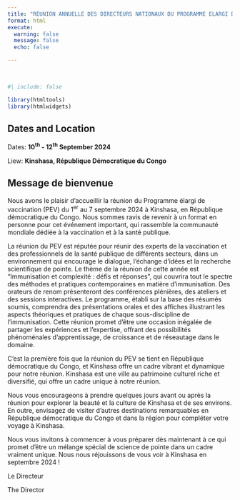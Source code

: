```yaml
---
title: "RÉUNION ANNUELLE DES DIRECTEURS NATIONAUX DU PROGRAMME ELARGI DE LA VACCINATION POUR L’AFRIQUE CENTRALE"
format: html
execute: 
  warning: false
  message: false
  echo: false

---
```

\




```r
#| include: false

library(htmltools)
library(htmlwidgets)
```

## Dates and Location

Dates: **10^th^ - 12^th^ September 2024**

Liew: **Kinshasa, République Démocratique du Congo**

## Message de bienvenue


Nous avons le plaisir d'accueillir la réunion du Programme élargi de vaccination (PEV) du 1^er^ au 7 septembre 2024 à Kinshasa, en République démocratique du Congo. Nous sommes ravis de revenir à un format en personne pour cet événement important, qui rassemble la communauté mondiale dédiée à la vaccination et à la santé publique.

La réunion du PEV est réputée pour réunir des experts de la vaccination et des professionnels de la santé publique de différents secteurs, dans un environnement qui encourage le dialogue, l'échange d'idées et la recherche scientifique de pointe. Le thème de la réunion de cette année est "Immunisation et complexité : défis et réponses", qui couvrira tout le spectre des méthodes et pratiques contemporaines en matière d'immunisation. Des orateurs de renom présenteront des conférences plénières, des ateliers et des sessions interactives. Le programme, établi sur la base des résumés soumis, comprendra des présentations orales et des affiches illustrant les aspects théoriques et pratiques de chaque sous-discipline de l'immunisation. Cette réunion promet d'être une occasion inégalée de partager les expériences et l'expertise, offrant des possibilités phénoménales d'apprentissage, de croissance et de réseautage dans le domaine.

C'est la première fois que la réunion du PEV se tient en République démocratique du Congo, et Kinshasa offre un cadre vibrant et dynamique pour notre réunion. Kinshasa est une ville au patrimoine culturel riche et diversifié, qui offre un cadre unique à notre réunion.

Nous vous encourageons à prendre quelques jours avant ou après la réunion pour explorer la beauté et la culture de Kinshasa et de ses environs. En outre, envisagez de visiter d'autres destinations remarquables en République démocratique du Congo et dans la région pour compléter votre voyage à Kinshasa.

Nous vous invitons à commencer à vous préparer dès maintenant à ce qui promet d'être un mélange spécial de science de pointe dans un cadre vraiment unique. Nous nous réjouissons de vous voir à Kinshasa en septembre 2024 !

Le Directeur


The Director
